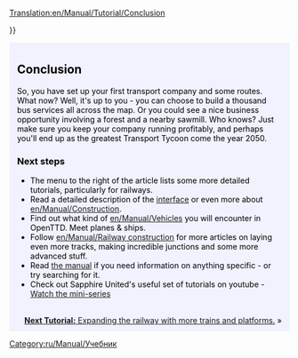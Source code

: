[[Translation:en/Manual/Tutorial/Conclusion]]
{{ru/Перевод|en/Manual/Tutorial/Conclusion|0}}

{{en/Tabs|5|5
|ru/Manual/Tutorial/Main Page|1. Начало игры<!--
-->|ru/Manual/Tutorial/Автобусы|2. Автобусы<!--
-->|ru/Manual/Tutorial/Поезда|3. Поезда<!--
-->|ru/Manual/Tutorial/Самолёты|4. Самолёты<!--
-->|ru/Manual/Tutorial/Заключение|5. Заключение}}}}
<div style="padding:.5em 1em 1em 1em; border-top:none; background-color:#f1f2fe; color:#000;">
{{ru/Manual/Tutorial/Учебник}}
==Conclusion==
So, you have set up your first transport company and some routes. What now? Well, it's up to you - you can choose to build a thousand bus services all across the map. Or you could see a nice business opportunity involving a forest and a nearby sawmill. Who knows? Just make sure you keep your company running profitably, and perhaps you'll end up as the greatest Transport Tycoon come the year 2050.

===Next steps===
* The menu to the right of the article lists some more detailed tutorials, particularly for railways.
* Read a detailed description of the [[en/Manual/Game interface|interface]] or even more about [[en/Manual/Construction]].
* Find out what kind of [[en/Manual/Vehicles]] you will encounter in OpenTTD. Meet planes & ships.
* Follow [[en/Manual/Railway construction]] for more articles on laying even more tracks, making incredible junctions and some more advanced stuff.
* Read [[en/Manual/Main Page|the manual]] if you need information on anything specific - or try searching for it.
* Check out Sapphire United's useful set of tutorials on youtube - [http://www.youtube.com/watch?v=KAriYewKvj8&feature=PlayList&p=C168C0CB0588B9A0&index=0&playnext=1 Watch the mini-series]

<br style="clear:both;">
<span style="float: right">[[en/Manual/Tutorial/Two Platforms|'''Next Tutorial:''' Expanding the railway with more trains and platforms.]] &raquo;</span>
</div>
[[Category:ru/Manual/Учебник]]